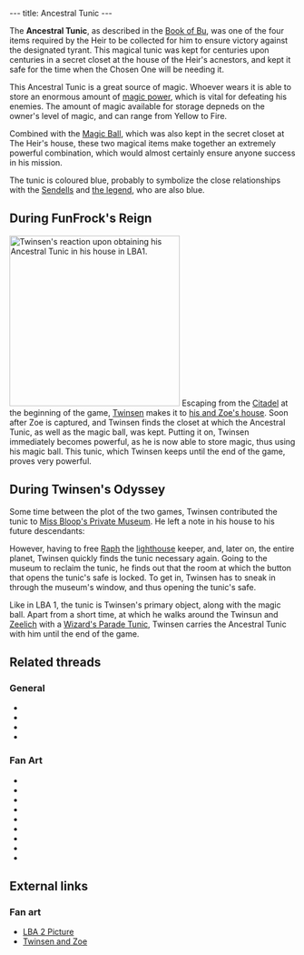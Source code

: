 ---
title: Ancestral Tunic
---

{{Infobox Item
 |image=Tunic.gif
 |type=equipment
 |critical=yes
 |magical=yes
 |unique=yes
 |lba1=yes
 |lba2=yes
 |upgrades=yes
 |rowposition=2
 |columnposition=1
 |effect=stores magic
 |effectamount=all
 |purpose=enhance the [[Magic Ball]]
 |combattype=none
 |powerlevel=yellow
 |rate=none
 |range=none
 |damage=none
}}

The '''Ancestral Tunic''', as described in the [[Book of Bu]], was one of the four items required by the Heir to be collected for him to ensure victory against the designated tyrant. This magical tunic was kept for centuries upon centuries in a secret closet at the house of the Heir's acnestors, and kept it safe for the time when the Chosen One will be needing it.

This Ancestral Tunic is a great source of magic. Whoever wears it is able to store an enormous amount of [[magic power]], which is vital for defeating his enemies. The amount of magic available for storage depneds on the owner's level of magic, and can range from Yellow to Fire.

Combined with the [[Magic Ball]], which was also kept in the secret closet at The Heir's house, these two magical items make together an extremely powerful combination, which would almost certainly ensure anyone success in his mission.

The tunic is coloured blue, probably to symbolize the close relationships with the [[Sendell|Sendells]] and [[the legend]], who are also blue.

==During FunFrock's Reign==
[[Image:LBA1_-_Twinsen_obtains_Tunic.JPG|right|300px|thumb|Twinsen's reaction upon obtaining his Ancestral Tunic in his house in LBA1.]]
Escaping from the [[Citadel]] at the beginning of the game, [[Twinsen]] makes it to [[Twinsen's house|his and Zoe's house]]. Soon after Zoe is captured, and Twinsen finds the closet at which the Ancestral Tunic, as well as the magic ball, was kept. Putting it on, Twinsen immediately becomes powerful, as he is now able to store magic, thus using his magic ball. This tunic, which Twinsen keeps until the end of the game, proves very powerful.

==During Twinsen's Odyssey==
Some time between the plot of the two games, Twinsen contributed the tunic to [[Miss Bloop's Private Museum]]. He left a note in his house to his future descendants:
{{Quote
 |To my future descendants: I have lent to Miss Bloop's private museum, the Medallion and the Ancestral Tunic which rightfully belong to you. Signed: Twinsen.
 |character=Twinsen
 |reading the note
 |building=Twinsen's House
 |island=Citadel Island
 |planet=twinsun
 |quoteid=1073}}

However, having to free [[Raph]] the [[lighthouse]] keeper, and, later on, the entire planet, Twinsen quickly finds the tunic necessary again. Going to the museum to reclaim the tunic, he finds out that the room at which the button that opens the tunic's safe is locked. To get in, Twinsen has to sneak in through the museum's window, and thus opening the tunic's safe.

Like in LBA 1, the tunic is Twinsen's primary object, along with the magic ball. Apart from a short time, at which he walks around the Twinsun and [[Zeelich]] with a [[Wizard's Parade Tunic]], Twinsen carries the Ancestral Tunic with him until the end of the game.

==Related threads==
===General===
* {{thread|id=9859|title=just finished LBA2, again}}
* {{thread|id=6949|title=Why?}}
* {{thread|id=6284|title=Twinsens Tunic}}
* {{thread|id=6124|title=Why?}}

===Fan Art===
* {{thread|id=11291|title=The Heir}}
* {{thread|id=11279|title=Old drawing from 2000}}
* {{thread|id=11007|title=twinsen paint image, old}}
* {{thread|id=11083|title=Twinsen, my style}}
* {{thread|id=11023|title=2-minutes twinsen"robot"}}
* {{thread|id=10891|title=Twinsen :)}}
* {{thread|id=10819|title=Twinsen want's you!}}
* {{thread|id=10812|title=Ka-meh-ha-meh.. I mean Magic ball blast}}
* {{thread|id=10751|title=Another 3D twinsen}}

==External links==
===Fan art===
* [http://www.deviantart.com/view/12986693/ LBA 2 Picture]
* [http://www.deviantart.com/view/1047280/ Twinsen and Zoe]